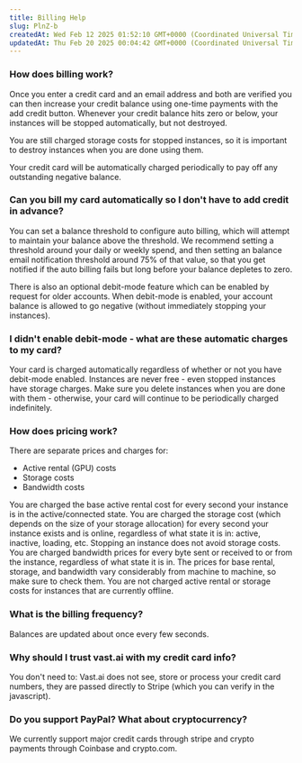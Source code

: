 ```yaml
---
title: Billing Help
slug: PlnZ-b
createdAt: Wed Feb 12 2025 01:52:10 GMT+0000 (Coordinated Universal Time)
updatedAt: Thu Feb 20 2025 00:04:42 GMT+0000 (Coordinated Universal Time)
---
```


### How does billing work?

Once you enter a credit card and an email address and both are verified you can then increase your credit balance using one-time payments with the add credit button.
Whenever your credit balance hits zero or below, your instances will be stopped automatically, but not destroyed.

You are still charged storage costs for stopped instances, so it is important to destroy instances when you are done using them.

Your credit card will be automatically charged periodically to pay off any outstanding negative balance.

### Can you bill my card automatically so I don't have to add credit in advance?

You can set a balance threshold to configure auto billing, which will attempt to maintain your balance above the threshold.
We recommend setting a threshold around your daily or weekly spend, and then setting an balance email notification threshold around 75% of that value, so that you get notified if the auto billing fails but long before your balance depletes to zero.

There is also an optional debit-mode feature which can be enabled by request for older accounts.
When debit-mode is enabled, your account balance is allowed to go negative (without immediately stopping your instances).

### I didn't enable debit-mode - what are these automatic charges to my card?

Your card is charged automatically regardless of whether or not you have debit-mode enabled.
Instances are never free - even stopped instances have storage charges.
Make sure you delete instances when you are done with them - otherwise, your card will continue to be periodically charged indefinitely.

### How does pricing work?

There are separate prices and charges for:

- Active rental (GPU) costs
- Storage costs
- Bandwidth costs

You are charged the base active rental cost for every second your instance is in the active/connected state.
You are charged the storage cost (which depends on the size of your storage allocation) for every second your instance exists and is online, regardless of what state it is in: active, inactive, loading, etc.
Stopping an instance does not avoid storage costs.
You are charged bandwidth prices for every byte sent or received to or from the instance, regardless of what state it is in.
The prices for base rental, storage, and bandwidth vary considerably from machine to machine, so make sure to check them.
You are not charged active rental or storage costs for instances that are currently offline.

### What is the billing frequency?

Balances are updated about once every few seconds.

### Why should I trust vast.ai with my credit card info?

You don't need to: Vast.ai does not see, store or process your credit card numbers, they are passed directly to Stripe (which you can verify in the javascript).

### Do you support PayPal? What about cryptocurrency?

We currently support major credit cards through stripe and crypto payments through Coinbase and crypto.com.
